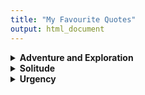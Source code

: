 ```yaml
---
title: "My Favourite Quotes"
output: html_document
---
```


<details>
<summary>**Adventure and Exploration**</summary>
- The interesting thing about being alive is that you're all in; no matter what you do, you're all in. This is going to kill you. So I think you might as well play the most magnificent game you can, while you're waiting because, do you have anything better to do?
- There is no better life purpose than to perish in attempting the great and impossible. 
- The object of life is not to be on the side of the majority, but to escape finding oneself in the ranks of the insane. 
- It is one thing to study war and another to live the warrior's life. 
- Some stop because it’s hard. Some start because it’s hard. 
- Be willing to take calculated risk. 
- What if it can turn out better than you can imagine? 
</details>

<details>
<summary>**Solitude**</summary>
- How good might the best possible future be if the most effective sacrifice could be made? 
- What would happen if you spent one year giving it your all, doing exactly what you knew you needed to do? 
- A bad obsession is an act of consumption. A good obsession is an act of creation. 
- The two most powerful warriors are patience and time. 
- A calm mind creates art violently
- Not to feel exasperated, or defeated, or despondent because your days aren’t packed with wise and moral actions. But to get back up when you fail, to celebrate behaving like a human—however imperfectly—and fully embrace the pursuit that you’ve embarked on.
- The will to win is not nearly as important as the will to prepare to win. Everyone wants to win but not everyone wants to prepare to win. Preparing to win is where the determination that you will win is made. Once the game or test or project is underway, it is too late to prepare to win. The actual game, test or project is just the end of a long process of getting ready, in which the outcome was really determined. So if you want to win, you must prepare to win. Once you prepare to win, winning is almost anti-climatic.
</details>

<details>
<summary>**Urgency**</summary>
- Do it now. Do it now. Do it now.
- No one is going to come save you because you are perfectly capable of saving yourself.
- Indefatigable. Patient with outcomes and relentless with iteration. 
- Have a maniacal sense of urgency. 
- Now is the time to get serious about living your ideals. How long can you afford to put off who you really want to be? Your nobler self cannot wait any longer. Put your principles into practice - now. Stop the excuses and the procrastination.This is your life! You aren't a child anymore. The sooner you set yourself to your spiritual program, the happier you will be.The longer you wait, the more you'll be vulnerable to mediocrity and feel filled with shame and regret, because you know you are capable of better. From this instant on, vow to stop disappointing yourself. Separate yourself from the mob. Decide to be extraordinary and do what you need to do - now.
- Concentrate every minute like a Roman—like a man—On doing what’s in front of you with precise and genuine seriousness, tenderly, willingly, with justice. And on freeing yourself from all other distractions. Yes, you can—if you do everything as if it were the last thing you were doing in your life, And stop being aimless, stop letting your emotions override what your mind tells you, Stop being hypocritical, self-centered, irritable. You see how few things you have to do to live a satisfying and reverent life? If you can manage this, that’s all even the gods can ask of you.
</details>
